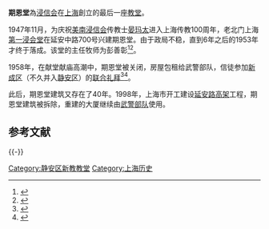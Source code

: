 '''期恩堂'''為[[浸信会|浸信会]]在[[上海|上海]]創立的最后一座[[教堂|教堂]]。

1947年11月，为庆祝[[美南浸信会|美南浸信会]]传教士[[晏玛太|晏玛太]]进入上海传教100周年，老北门上海[[第一浸会堂_(上海)|第一浸会堂]]在延安中路700号兴建期恩堂。由于政局不稳，直到6年之后的1953年才终于落成。该堂的主任牧师为彭善彰<ref>{{cite web 
  | last =  
  | first =  
  | authorlink =  
  | title = 静安区志 >> 第二十五编　民族·宗教 >> 第二章　宗教 >> 第三节　基督教 
  | publisher =  
  | url = http://www.shtong.gov.cn/newsite/node2/node4/node2249/node4412/node17453/node19363/node62337/userobject1ai7728.html 
  | accessdate = 2010-11-28 
  | archive-date = 2014-09-18 
  | archive-url = https://web.archive.org/web/20140918231513/http://www.shtong.gov.cn/newsite/node2/node4/node2249/node4412/node17453/node19363/node62337/userobject1ai7728.html 
  | dead-url = no 
  }}</ref><ref>{{cite web
  | last = 
  | first = 
  | authorlink = 
  | title = 上海通志 >> 第十四卷　民族·宗教 >> 第六章　基督教  >> 第二节　差会、教派、教堂
  | publisher = 
  | url = http://www.shtong.gov.cn/newsite/node2/node2247/node79044/node79331/node79340/userobject1ai103718.html
  | accessdate = 2010-11-28
  | archive-date = 2011-08-05
  | archive-url = https://web.archive.org/web/20110805001404/http://www.shtong.gov.cn/newsite/node2/node2247/node79044/node79331/node79340/userobject1ai103718.html
  | dead-url = no
  }}</ref>。

1958年，在献堂献庙高潮中，期恩堂被关闭，房屋包租给武警部队，信徒参加[[新成区|新成区]]（不久并入[[静安区|静安区]]）的[[联合礼拜|联合礼拜]]<ref>{{cite web 
  | last =  
  | first =  
  | authorlink =  
  | title = 上海宗教志 >> 第五编　基督教 >> 第六章　三自爱国运动 >> 第三节　联合礼拜 
  | publisher =  
  | url = http://www.shtong.gov.cn/newsite/node2/node2245/node75195/node75204/node75308/node75322/userobject1ai92079.html 
  | accessdate = 2010-11-28 
  | archive-date = 2012-08-05 
  | archive-url = https://archive.is/20120805140053/http://www.shtong.gov.cn/newsite/node2/node2245/node75195/node75204/node75308/node75322/userobject1ai92079.html 
  | dead-url = no 
  }}</ref><ref>{{cite web 
  | last =  
  | first =  
  | authorlink =  
  | title = 上海宗教志 >> 第五编　基督教 >> 第一章　场所 >> 第三节　独立性教会所属教堂 
  | publisher =  
  | url = http://www.shtong.gov.cn/newsite/node2/node2245/node75195/node75204/node75303/node75317/userobject1ai92056.html 
  | accessdate = 2010-11-28 
  | archive-date = 2015-07-09 
  | archive-url = https://web.archive.org/web/20150709114130/http://www.shtong.gov.cn/newsite/node2/node2245/node75195/node75204/node75303/node75317/userobject1ai92056.html 
  | dead-url = no 
  }}</ref>。  

此后，期恩堂建筑又存在了40年。1998年，上海市开工建设[[延安路高架|延安路高架]]工程，期恩堂建筑被拆除，重建的大厦继续由[[武警部队|武警部队]]使用。

== 参考文献 ==
<div class="references-small">
<references />
</div>

{{-}}

[[Category:静安区新教教堂|Category:静安区新教教堂]]
[[Category:上海历史|Category:上海历史]]